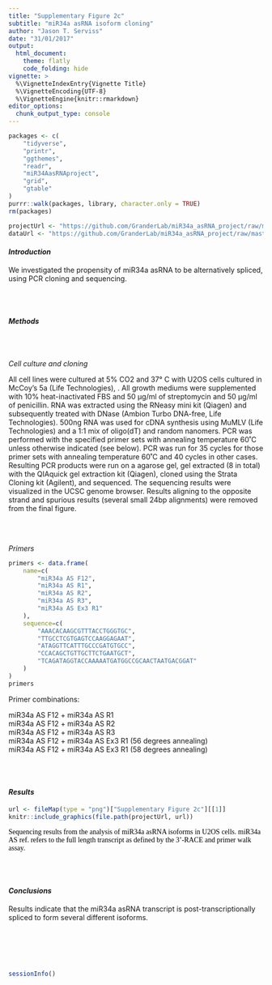 ```yaml
---
title: "Supplementary Figure 2c"
subtitle: "miR34a asRNA isoform cloning"
author: "Jason T. Serviss"
date: "31/01/2017"
output:
  html_document:
    theme: flatly
    code_folding: hide
vignette: >
  %\VignetteIndexEntry{Vignette Title}
  %\VignetteEncoding{UTF-8}
  %\VignetteEngine{knitr::rmarkdown}
editor_options: 
  chunk_output_type: console
---
```


<style> 
.caption { 
  color: Black; 
  font-family: "Times New Roman", Times, serif;
  font-size: 1.0em; 
}
</style>

```r

packages <- c(
    "tidyverse",
    "printr",
    "ggthemes",
    "readr",
    "miR34AasRNAproject",
    "grid",
    "gtable"
)
purrr::walk(packages, library, character.only = TRUE)
rm(packages)

```

```r

projectUrl <- "https://github.com/GranderLab/miR34a_asRNA_project/raw/master/inst"
dataUrl <- "https://github.com/GranderLab/miR34a_asRNA_project/raw/master/"

```

#### _Introduction_

We investigated the propensity of miR34a asRNA to be alternatively spliced, using PCR cloning and sequencing.

<br></br>

#### _Methods_

<br></br>

_Cell culture and cloning_

All cell lines were cultured at 5% CO2 and 37° C with U2OS cells cultured in McCoy’s 5a (Life Technologies), . All growth mediums were supplemented with 10% heat-inactivated FBS and 50 μg/ml of streptomycin and 50 μg/ml of penicillin. RNA was extracted using the RNeasy mini kit (Qiagen) and subsequently treated with DNase (Ambion Turbo DNA-free, Life Technologies). 500ng RNA was used for cDNA synthesis using MuMLV (Life Technologies) and a 1:1 mix of oligo(dT) and random nanomers. PCR was performed with the specified primer sets with annealing temperature 60˚C unless otherwise indicated (see below). PCR was run for 35 cycles for those primer sets with annealing temperature 60˚C and 40 cycles in other cases. Resulting PCR products were run on a agarose gel, gel extracted (8 in total) with the QIAquick gel extraction kit (Qiagen), cloned using the Strata Cloning kit (Agilent), and sequenced. The sequencing results were visualized in the UCSC genome browser. Results aligning to the opposite strand and spurious results (several small 24bp alignments) were removed from the final figure.

<br></br>

_Primers_

```r

primers <- data.frame(
    name=c(
        "miR34a AS F12",
        "miR34a AS R1",
        "miR34a AS R2",
        "miR34a AS R3",
        "miR34a AS Ex3 R1"
    ),
    sequence=c(
        "AAACACAAGCGTTTACCTGGGTGC",
        "TTGCCTCGTGAGTCCAAGGAGAAT",
        "ATAGGTTCATTTGCCCGATGTGCC",
        "CCACAGCTGTTGCTTCTGAATGCT",
        "TCAGATAGGTACCAAAAATGATGGCCGCAACTAATGACGGAT"
    )
)
primers

```

Primer combinations:  

miR34a AS F12 + miR34a AS R1  
miR34a AS F12 + miR34a AS R2  
miR34a AS F12 + miR34a AS R3  
miR34a AS F12 + miR34a AS Ex3 R1 (56 degrees annealing)  
miR34a AS F12 + miR34a AS Ex3 R1 (58 degrees annealing)  

<br></br>

#### _Results_

```r

url <- fileMap(type = "png")["Supplementary Figure 2c"][[1]]
knitr::include_graphics(file.path(projectUrl, url))

```

<div class = "caption">
Sequencing results from the analysis of miR34a asRNA isoforms in U2OS cells. miR34a AS ref. refers to the full length transcript as defined by the 3’-RACE and primer walk assay.
</div>

<br></br>

#### _Conclusions_

Results indicate that the miR34a asRNA transcript is post-transcriptionally spliced to form several different isoforms.

<br></br><br></br>

```r
sessionInfo()
```
